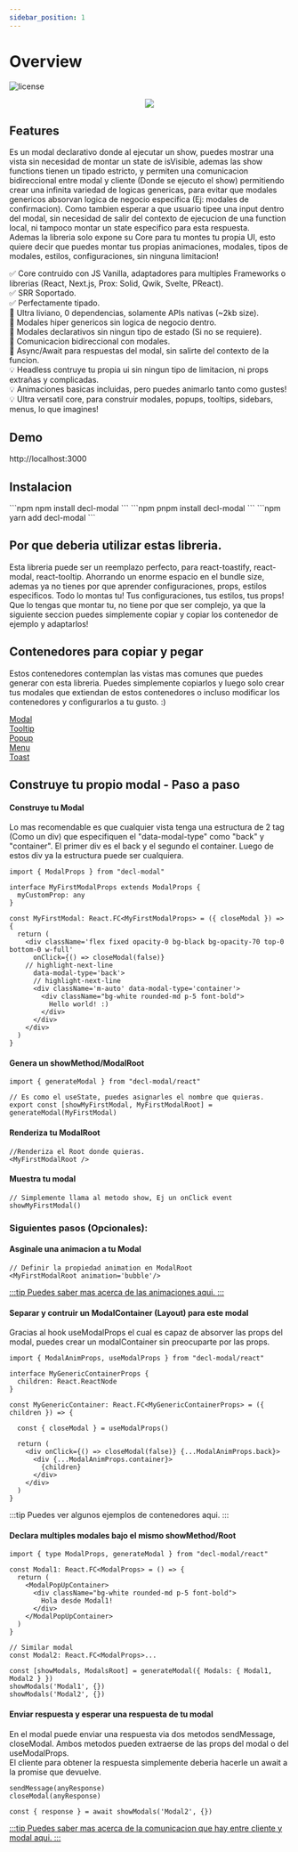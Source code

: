 ```yaml
---
sidebar_position: 1
---
```



# Overview

![license](https://img.shields.io/badge/license-MIT-0374b5?style=flat)
<p align="center">
  <img src="/img/overview.gif" />  
</p>

## Features
Es un modal declarativo donde al ejecutar un show, puedes mostrar una vista sin necesidad de montar un state de isVisible, ademas las show functions tienen un tipado estricto, y permiten una comunicacion bidireccional entre modal y cliente (Donde se ejecuto el show) permitiendo crear una infinita variedad de logicas genericas, para evitar que modales genericos absorvan logica de negocio especifica (Ej: modales de confirmacion). Como tambien esperar a que usuario tipee una input dentro del modal, sin necesidad de salir del contexto de ejecucion de una function local, ni tampoco montar un state especifico para esta respuesta.
<br/>Ademas la libreria solo expone su Core para tu montes tu propia UI, esto quiere decir que puedes montar tus propias animaciones, modales, tipos de modales, estilos, configuraciones, sin ninguna limitacion!

✅ Core contruido con JS Vanilla, adaptadores para multiples Frameworks o librerias (React, Next.js, Prox: Solid, Qwik, Svelte, PReact).<br/>
✅ SRR Soportado.<br/>
✅ Perfectamente tipado.<br/>
🚀 Ultra liviano, 0 dependencias, solamente APIs nativas (~2kb size).<br/>
🌟 Modales hiper genericos sin logica de negocio dentro.<br/>
🌟 Modales declarativos sin ningun tipo de estado (Si no se requiere).<br/>
🌟 Comunicacion bidireccional con modales.<br/>
🌟 Async/Await para respuestas del modal, sin salirte del contexto de la funcion.<br/>
💡 Headless contruye tu propia ui sin ningun tipo de limitacion, ni props extrañas y complicadas.<br/>
💡 Animaciones basicas incluidas, pero puedes animarlo tanto como gustes!<br/>
💡 Ultra versatil core, para construir modales, popups, tooltips, sidebars, menus, lo que imagines! <br/>

## Demo
http://localhost:3000

## Instalacion

<Tabs>
<TabItem value='npm'>
```npm
npm install decl-modal
```
</TabItem>
<TabItem value='pnpm'>
```npm
pnpm install decl-modal
```
</TabItem>
<TabItem value='yarn'>
```npm
yarn add decl-modal
```
</TabItem>
</Tabs>

## Por que deberia utilizar estas libreria.
Esta libreria puede ser un reemplazo perfecto, para <Highlight>react-toastify</Highlight>, <Highlight>react-modal</Highlight>, <Highlight>react-tooltip</Highlight>. Ahorrando un enorme espacio en el bundle size, ademas ya no tienes por que aprender configuraciones, props, estilos especificos. Todo lo montas tu! Tus configuraciones, tus estilos, tus props! Que lo tengas que montar tu, no tiene por que ser complejo, ya que la siguiente seccion puedes simplemente copiar y copiar los contenedor de ejemplo y adaptarlos!

## Contenedores para copiar y pegar
Estos contenedores contemplan las vistas mas comunes que puedes generar con esta libreria. Puedes simplemente copiarlos y luego solo crear tus modales que extiendan de estos contenedores o incluso modificar los contenedores y configurarlos a tu gusto. :)
<nav class="pagination-nav">
  <div class="pagination-nav__item">
    <a class="pagination-nav__link" href="/docs/container/modal">
      <div class="pagination-nav__label">Modal</div>
    </a>
  </div>
  <div class="pagination-nav__item">
    <a class="pagination-nav__link" href="/docs/container/tooltip">
      <div class="pagination-nav__label">Tooltip</div>
    </a>
  </div>
  <div class="pagination-nav__item">
    <a class="pagination-nav__link" href="/docs/container/popup">
      <div class="pagination-nav__label">Popup</div>
    </a>
  </div>
  <div class="pagination-nav__item">
    <a class="pagination-nav__link" href="/docs/container/menu">
      <div class="pagination-nav__label">Menu</div>
    </a>
  </div>
  <div class="pagination-nav__item">
    <a class="pagination-nav__link" href="/docs/container/toast">
      <div class="pagination-nav__label">Toast</div>
    </a>
  </div>
</nav>

## Construye tu propio modal - Paso a paso

#### Construye tu Modal
Lo mas recomendable es que cualquier vista tenga una estructura de 2 tag (Como un div) que especifiquen el "data-modal-type" como "back" y "container". El primer div es el back y el segundo el container.
Luego de estos div ya la estructura puede ser cualquiera.

```tsx
import { ModalProps } from "decl-modal"

interface MyFirstModalProps extends ModalProps {
  myCustomProp: any
}

const MyFirstModal: React.FC<MyFirstModalProps> = ({ closeModal }) => {
  return (
    <div className='flex fixed opacity-0 bg-black bg-opacity-70 top-0 bottom-0 w-full' 
      onClick={() => closeModal(false)} 
    // highlight-next-line
      data-modal-type='back'>
      // highlight-next-line
      <div className='m-auto' data-modal-type='container'>
        <div className="bg-white rounded-md p-5 font-bold">
          Hello world! :)
        </div>
      </div>
    </div>
  )
}
```

#### Genera un showMethod/ModalRoot

```tsx
import { generateModal } from "decl-modal/react"

// Es como el useState, puedes asignarles el nombre que quieras.
export const [showMyFirstModal, MyFirstModalRoot] = generateModal(MyFirstModal)
```

#### Renderiza tu ModalRoot
```tsx
//Renderiza el Root donde quieras.
<MyFirstModalRoot />
```

#### Muestra tu modal

```tsx
// Simplemente llama al metodo show, Ej un onClick event
showMyFirstModal()
```

### Siguientes pasos (Opcionales):

#### Asginale una animacion a tu Modal
```tsx
// Definir la propiedad animation en ModalRoot
<MyFirstModalRoot animation='bubble'/>
```
<a href="/docs/animations">
  :::tip
  Puedes saber mas acerca de las animaciones aqui.
  :::
</a>

#### Separar y contruir un ModalContainer (Layout) para este modal
Gracias al hook useModalProps el cual es capaz de absorver las props del modal, puedes crear un modalContainer sin preocuparte por las props.
```tsx
import { ModalAnimProps, useModalProps } from "decl-modal/react"

interface MyGenericContainerProps { 
  children: React.ReactNode
}

const MyGenericContainer: React.FC<MyGenericContainerProps> = ({ children }) => {

  const { closeModal } = useModalProps()

  return (
    <div onClick={() => closeModal(false)} {...ModalAnimProps.back}>
      <div {...ModalAnimProps.container}>
        {children}
      </div>
    </div>
  )
}
```
:::tip
Puedes ver algunos ejemplos de contenedores aqui.
:::

#### Declara multiples modales bajo el mismo showMethod/Root
```tsx
import { type ModalProps, generateModal } from "decl-modal/react"

const Modal1: React.FC<ModalProps> = () => {
  return (
    <ModalPopUpContainer>
      <div className="bg-white rounded-md p-5 font-bold">
        Hola desde Modal1!
      </div>
    </ModalPopUpContainer>
  )
}

// Similar modal
const Modal2: React.FC<ModalProps>...

const [showModals, ModalsRoot] = generateModal({ Modals: { Modal1, Modal2 } })
showModals('Modal1', {})
showModals('Modal2', {})
```

#### Enviar respuesta y esperar una respuesta de tu modal
En el modal puede enviar una respuesta via dos metodos sendMessage, closeModal. Ambos metodos pueden extraerse de las props del modal o del useModalProps.<br/>
El cliente para obtener la respuesta simplemente deberia hacerle un await a la promise que devuelve.
```tsx
sendMessage(anyResponse)
closeModal(anyResponse)

const { response } = await showModals('Modal2', {})
```
<a href="/">
  :::tip
  Puedes saber mas acerca de la comunicacion que hay entre cliente y modal aqui.
  :::
</a>